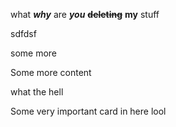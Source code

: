 
what **_why_** are **_you_** **~~deleting~~** **my** stuff

sdfdsf

some more

Some more content

what the hell

<HlcCardGroup cols={2}>
    <HlcCard icon="" title="Card Title" href="">
        Some very important card in here lool
    </HlcCard>
</HlcCardGroup>

